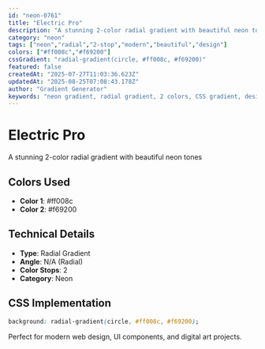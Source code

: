```yaml
---
id: "neon-0761"
title: "Electric Pro"
description: "A stunning 2-color radial gradient with beautiful neon tones"
category: "neon"
tags: ["neon","radial","2-stop","modern","beautiful","design"]
colors: ["#ff008c","#f69200"]
cssGradient: "radial-gradient(circle, #ff008c, #f69200)"
featured: false
createdAt: "2025-07-27T11:03:36.623Z"
updatedAt: "2025-08-25T07:08:43.178Z"
author: "Gradient Generator"
keywords: "neon gradient, radial gradient, 2 colors, CSS gradient, design, #ff008c, #f69200"
---
```


# Electric Pro

A stunning 2-color radial gradient with beautiful neon tones

## Colors Used
- **Color 1**: #ff008c
- **Color 2**: #f69200

## Technical Details
- **Type**: Radial Gradient
- **Angle**: N/A (Radial)
- **Color Stops**: 2
- **Category**: Neon

## CSS Implementation
```css
background: radial-gradient(circle, #ff008c, #f69200);
```

Perfect for modern web design, UI components, and digital art projects.
